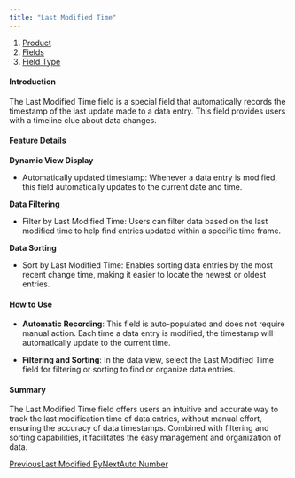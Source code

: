 ```yaml
---
title: "Last Modified Time"
---
```


1. [Product](/product)
2. [Fields](/product/fields)
3. [Field Type](/product/fields/field-type)

#### Introduction

The Last Modified Time field is a special field that automatically records the timestamp of the last update made to a data entry. This field provides users with a timeline clue about data changes.

#### Feature Details

**Dynamic View Display**

* Automatically updated timestamp: Whenever a data entry is modified, this field automatically updates to the current date and time.

**Data Filtering**

* Filter by Last Modified Time: Users can filter data based on the last modified time to help find entries updated within a specific time frame.

**Data Sorting**

* Sort by Last Modified Time: Enables sorting data entries by the most recent change time, making it easier to locate the newest or oldest entries.

#### How to Use

* **Automatic Recording**: This field is auto-populated and does not require manual action. Each time a data entry is modified, the timestamp will automatically update to the current time.

* **Filtering and Sorting**: In the data view, select the Last Modified Time field for filtering or sorting to find or organize data entries.

#### Summary

The Last Modified Time field offers users an intuitive and accurate way to track the last modification time of data entries, without manual effort, ensuring the accuracy of data timestamps. Combined with filtering and sorting capabilities, it facilitates the easy management and organization of data.

[PreviousLast Modified By](/product/fields/field-type/last-modified-by)[NextAuto Number](/product/fields/field-type/auto-number)
